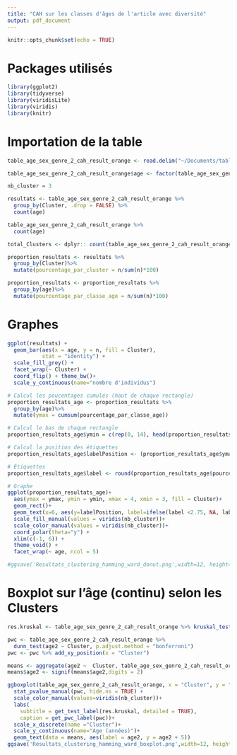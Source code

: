 ```yaml
---
title: "CAH sur les classes d'âges de l'article avec diversité"
output: pdf_document
---
```


```r
knitr::opts_chunk$set(echo = TRUE)
```

# Packages utilisés
```r
library(ggplot2)
library(tidyverse)
library(viridisLite)
library(viridis)
library(knitr)
```

# Importation de la table
```r
table_age_sex_genre_2_cah_result_orange <- read.delim("~/Documents/table_age_sex_genre_2_cah_result_orange.tab", stringsAsFactors=TRUE)

table_age_sex_genre_2_cah_result_orange$age <- factor(table_age_sex_genre_2_cah_result_orange$age, levels = c("Preweaning", "Weaning", "Weaned - 3", "4 - 9", "10 - 19", "20 - 29", "30 - 39", "40 - 49", "50 - 59", "60 - 69", "70 - 79", "80 - 89", "90 - 99", "100 +"))

nb_cluster = 3
```

```r
resultats <- table_age_sex_genre_2_cah_result_orange %>%
  group_by(Cluster, .drop = FALSE) %>%
  count(age)

table_age_sex_genre_2_cah_result_orange %>%
  count(age)
```

```r
total_Clusters <- dplyr:: count(table_age_sex_genre_2_cah_result_orange, Cluster)

proportion_resultats <- resultats %>%
  group_by(Cluster)%>%
  mutate(pourcentage_par_cluster = n/sum(n)*100)

proportion_resultats <- proportion_resultats %>%
  group_by(age)%>%
  mutate(pourcentage_par_classe_age = n/sum(n)*100)
```


# Graphes

```r
ggplot(resultats) +
  geom_bar(aes(x = age, y = n, fill = Cluster),
           stat = "identity") +
  scale_fill_grey() +
  facet_wrap(~ Cluster) +
  coord_flip() + theme_bw()+
  scale_y_continuous(name="nombre d'individus")
```

```r
# Calcul les poucentages cumulés (haut de chaque rectangle)
proportion_resultats_age <- proportion_resultats %>%
  group_by(age)%>%
  mutate(ymax = cumsum(pourcentage_par_classe_age))

# Calcul le bas de chaque rectangle
proportion_resultats_age$ymin = c(rep(0, 14), head(proportion_resultats_age$ymax, n = -14))

# Calcul la position des étiquettes
proportion_resultats_age$labelPosition <- (proportion_resultats_age$ymax + proportion_resultats_age$ymin) / 2

# Étiquettes
proportion_resultats_age$label <- round(proportion_resultats_age$pourcentage_par_classe_age,2)

# Graphe
ggplot(proportion_resultats_age)+
  aes(ymax = ymax, ymin = ymin, xmax = 4, xmin = 3, fill = Cluster)+
  geom_rect()+
  geom_text(x=6, aes(y=labelPosition, label=ifelse(label <2.75, NA, label), color=Cluster), size=2) + 
  scale_fill_manual(values = viridis(nb_cluster))+
  scale_color_manual(values = viridis(nb_cluster))+
  coord_polar(theta="y") +
  xlim(c(-1, 6)) +
  theme_void() +
  facet_wrap(~ age, ncol = 5)

#ggsave('Resultats_clustering_hamming_ward_donut.png',width=12, height=8, units = 'cm')
```




# Boxplot sur l'âge (continu) selon les Clusters

```r
res.kruskal <- table_age_sex_genre_2_cah_result_orange %>% kruskal_test(age2~Cluster)

pwc <- table_age_sex_genre_2_cah_result_orange %>% 
  dunn_test(age2 ~ Cluster, p.adjust.method = "bonferroni") 
pwc <- pwc %>% add_xy_position(x = "Cluster")

means <- aggregate(age2 ~  Cluster, table_age_sex_genre_2_cah_result_orange, median)
means$age2 <- signif(means$age2,digits = 2)

ggboxplot(table_age_sex_genre_2_cah_result_orange, x = "Cluster", y = "age2", color="Cluster") +
  stat_pvalue_manual(pwc, hide.ns = TRUE) +
  scale_color_manual(values=viridis(nb_cluster))+
  labs(
    subtitle = get_test_label(res.kruskal, detailed = TRUE),
    caption = get_pwc_label(pwc))+
  scale_x_discrete(name ="Cluster")+
  scale_y_continuous(name="Age (années)")+
  geom_text(data = means, aes(label = age2, y = age2 + 5))
ggsave('Resultats_clustering_hamming_ward_boxplot.png',width=12, height=10, units = 'cm')
```

